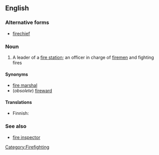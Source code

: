 ==English==

===Alternative forms===
*[[firechief]]

===Noun===
{{en-noun}}
# A leader of a [[fire station]]; an officer in charge of [[fireman|firemen]] and fighting fires

====Synonyms====
*[[fire marshal]]
*(''obsolete'') [[fireward]]

====Translations====
{{trans-top}}
* Finnish: {{t-|fi|palopäällikkö}}
{{trans-mid}}
{{trans-bottom}}

===See also===
*[[fire inspector]]

[[Category:Firefighting]]